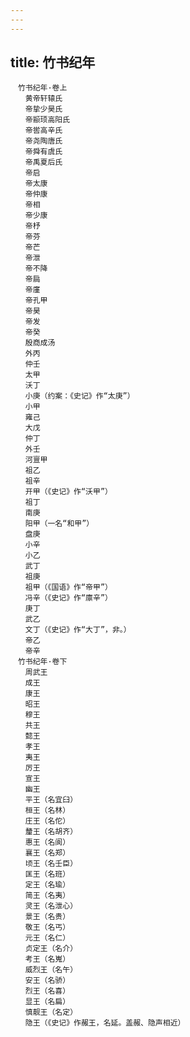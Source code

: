 ```yaml
---
---
---
```

title: 竹书纪年
---


```
　竹书纪年·卷上
　　黄帝轩辕氏
　　帝挚少昊氏
　　帝颛顼高阳氏
　　帝喾高辛氏
　　帝尧陶唐氏
　　帝舜有虞氏
　　帝禹夏后氏
　　帝启
　　帝太康
　　帝仲康
　　帝相
　　帝少康
　　帝杼
　　帝芬
　　帝芒
　　帝泄
　　帝不降
　　帝扃
　　帝廑
　　帝孔甲
　　帝昊
　　帝发
　　帝癸
　　殷商成汤
　　外丙
　　仲壬
　　太甲
　　沃丁
　　小庚（约案：《史记》作“太庚”）
　　小甲
　　雍己
　　大戊
　　仲丁
　　外壬
　　河亶甲
　　祖乙
　　祖辛
　　开甲（《史记》作“沃甲”）
　　祖丁
　　南庚
　　阳甲（一名“和甲”）
　　盘庚
　　小辛
　　小乙
　　武丁
　　祖庚
　　祖甲（《国语》作“帝甲”）
　　冯辛（《史记》作“廪辛”）
　　庚丁
　　武乙
　　文丁（《史记》作“大丁”，非。）
　　帝乙
　　帝辛
　竹书纪年·卷下
　　周武王
　　成王
　　康王
　　昭王
　　穆王
　　共王
　　懿王
　　孝王
　　夷王
　　厉王
　　宣王
　　幽王
　　平王（名宜臼）
　　桓王（名林）
　　庄王（名佗）
　　釐王（名胡齐）
　　惠王（名阆）
　　襄王（名郑）
　　顷王（名壬臣）
　　匡王（名班）
　　定王（名瑜）
　　简王（名夷）
　　灵王（名泄心）
　　景王（名贵）
　　敬王（名丐）
　　元王（名仁）
　　贞定王（名介）
　　考王（名嵬）
　　威烈王（名午）
　　安王（名骄）
　　烈王（名喜）
　　显王（名扁）
　　慎靓王（名定）
　　隐王（《史记》作赧王，名延。盖赧、隐声相近）
```